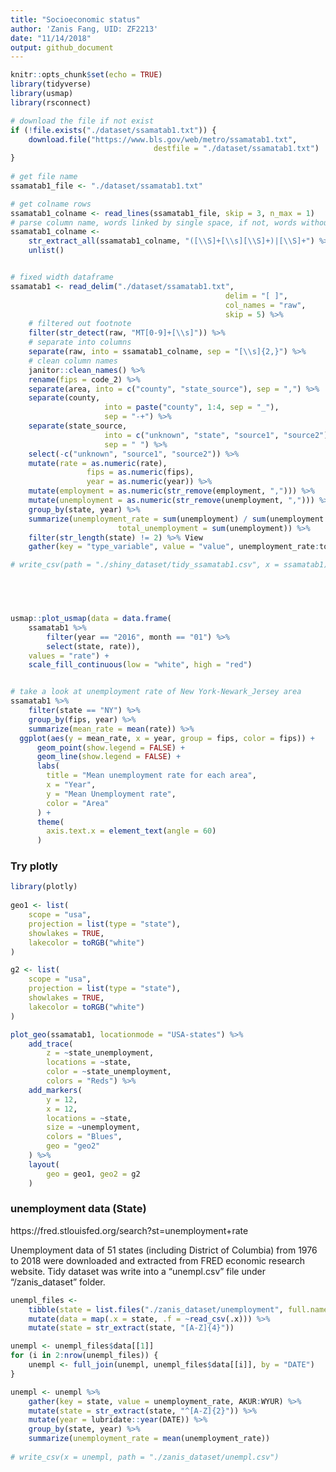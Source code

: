 ```yaml
---
title: "Socioeconomic status"
author: 'Zanis Fang, UID: ZF2213'
date: "11/14/2018"
output: github_document
---
```


```r
knitr::opts_chunk$set(echo = TRUE)
library(tidyverse)
library(usmap)
library(rsconnect)

```


```r
# download the file if not exist
if (!file.exists("./dataset/ssamatab1.txt")) {
	download.file("https://www.bls.gov/web/metro/ssamatab1.txt",
								destfile = "./dataset/ssamatab1.txt")
}
	
# get file name
ssamatab1_file <- "./dataset/ssamatab1.txt"

# get colname rows
ssamatab1_colname <- read_lines(ssamatab1_file, skip = 3, n_max = 1)
# parse column name, words linked by single space, if not, words without space
ssamatab1_colname <-
	str_extract_all(ssamatab1_colname, "([\\S]+[\\s][\\S]+)|[\\S]+") %>%
	unlist()


# fixed width dataframe
ssamatab1 <- read_delim("./dataset/ssamatab1.txt",
												delim = "[ ]",
												col_names = "raw",
												skip = 5) %>%
	# filtered out footnote
	filter(str_detect(raw, "MT[0-9]+[\\s]")) %>%
	# separate into columns
	separate(raw, into = ssamatab1_colname, sep = "[\\s]{2,}") %>% 
	# clean column names
	janitor::clean_names() %>%
	rename(fips = code_2) %>% 
	separate(area, into = c("county", "state_source"), sep = ",") %>%
	separate(county,
					 into = paste("county", 1:4, sep = "_"),
					 sep = "-+") %>%
	separate(state_source,
					 into = c("unknown", "state", "source1", "source2"),
					 sep = " ") %>% 
	select(-c("unknown", "source1", "source2")) %>% 
	mutate(rate = as.numeric(rate),
				 fips = as.numeric(fips),
				 year = as.numeric(year)) %>% 
	mutate(employment = as.numeric(str_remove(employment, ","))) %>% 
	mutate(unemployment = as.numeric(str_remove(unemployment, ","))) %>%
	group_by(state, year) %>%
	summarize(unemployment_rate = sum(unemployment) / sum(unemployment * 100 / rate),
						total_unemployment = sum(unemployment)) %>%
	filter(str_length(state) != 2) %>% View
	gather(key = "type_variable", value = "value", unemployment_rate:total_unemployment)

# write_csv(path = "./shiny_dataset/tidy_ssamatab1.csv", x = ssamatab1)




	
usmap::plot_usmap(data = data.frame(
	ssamatab1 %>%
		filter(year == "2016", month == "01") %>% 
		select(state, rate)),
	values = "rate") +
	scale_fill_continuous(low = "white", high = "red")


# take a look at unemployment rate of New York-Newark_Jersey area
ssamatab1 %>%
	filter(state == "NY") %>%
	group_by(fips, year) %>%
	summarize(mean_rate = mean(rate)) %>%
  ggplot(aes(y = mean_rate, x = year, group = fips, color = fips)) +
	  geom_point(show.legend = FALSE) +
	  geom_line(show.legend = FALSE) +
	  labs(
	    title = "Mean unemployment rate for each area",
	    x = "Year",
	    y = "Mean Unemployment rate",
	    color = "Area"
	  ) +
	  theme(
	  	axis.text.x = element_text(angle = 60)
	  )

```


### Try plotly

```r
library(plotly)
	
geo1 <- list(
	scope = "usa",
	projection = list(type = "state"),
	showlakes = TRUE,
	lakecolor = toRGB("white")
)

g2 <- list(
	scope = "usa",
	projection = list(type = "state"),
	showlakes = TRUE,
	lakecolor = toRGB("white")
)

plot_geo(ssamatab1, locationmode = "USA-states") %>% 
	add_trace(
		z = ~state_unemployment,
		locations = ~state,
		color = ~state_unemployment,
		colors = "Reds") %>%
	add_markers(
		y = 12,
		x = 12,
		locations = ~state,
		size = ~unemployment,
		colors = "Blues",
		geo = "geo2"
	) %>%
	layout(
		geo = geo1, geo2 = g2
	)

```

### unemployment data (State)

https://fred.stlouisfed.org/search?st=unemployment+rate

Unemployment data of 51 states (including District of Columbia) from 1976 to 2018 were downloaded and extracted from FRED economic research website. Tidy dataset was write into a "unempl.csv" file under "/zanis_dataset" folder.

```r

unempl_files <-
	tibble(state = list.files("./zanis_dataset/unemployment", full.names = TRUE)) %>%
	mutate(data = map(.x = state, .f = ~read_csv(.x))) %>%
	mutate(state = str_extract(state, "[A-Z]{4}"))

unempl <- unempl_files$data[[1]]
for (i in 2:nrow(unempl_files)) {
	unempl <- full_join(unempl, unempl_files$data[[i]], by = "DATE")
}

unempl <- unempl %>% 
	gather(key = state, value = unemployment_rate, AKUR:WYUR) %>% 
	mutate(state = str_extract(state, "^[A-Z]{2}")) %>%
	mutate(year = lubridate::year(DATE)) %>% 
	group_by(state, year) %>% 
	summarize(unemployment_rate = mean(unemployment_rate))
	
# write_csv(x = unempl, path = "./zanis_dataset/unempl.csv")
```



